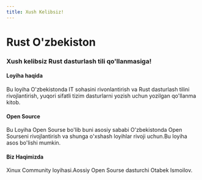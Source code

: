 ```yaml
---
title: Xush Kelibsiz!
---
```


# Rust O'zbekiston

### Xush kelibsiz Rust dasturlash tili qo'llanmasiga!

#### Loyiha haqida

Bu loyiha O'zbekistonda IT sohasini rivonlantirish va Rust dasturlash
tilini rivojlantirish, yuqori sifatli tizim dasturlarni yozish uchun
yozilgan qo'llanma kitob.

#### Open Source

Bu Loyiha Open Sourse bo'lib buni asosiy sababi O'zbekistonda Open
Sourseni rivojlantirish va shunga o'xshash loyihlar rivoji uchun.Bu loyiha
asos bo'lishi mumkin.

#### Biz Haqimizda

Xinux Community loyihasi.Aossiy Open Sourse dasturchi Otabek Ismoilov.
